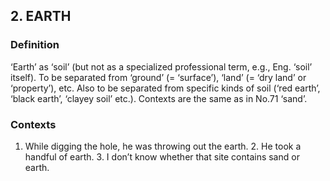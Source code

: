 ## 2. EARTH
### Definition
‘Earth’ as ‘soil’ (but not as a specialized professional term, e.g., Eng. ‘soil’ itself). To be separated from ‘ground’ (= ‘surface’), ‘land’ (= ‘dry land’ or ‘property’), etc. Also to be separated from specific kinds of soil (‘red earth’, ‘black earth’, ‘clayey soil’ etc.). Contexts are the same as in No.71 ‘sand’.

### Contexts
1. While digging the hole, he was throwing out the earth. 2. He took a handful of earth. 3. I don’t know whether that site contains sand or earth.

